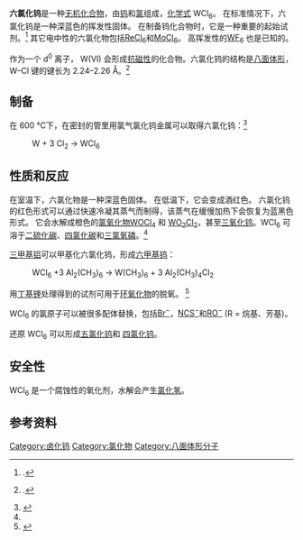 {{chembox
| Watchedfields = changed
| verifiedrevid = 448559102
| Name =
| ImageFileL1 = Hexachlorotungsten.svg
| ImageSizeL1 = 115px
| ImageNameL1 = Tungsten hexachloride
| ImageFileR1 = Tungsten-hexachloride-from-xtal-3D-balls.png
| ImageSizeR1 = 100px
| ImageNameR1 = 3D view
| IUPACName = Tungsten hexachloride<br/>Tungsten(VI) chloride
| OtherNames = 
|Section1={{Chembox Identifiers
| CASNo_Ref = {{cascite|correct|CAS}}
| CASNo = 13283-01-7
| UNII_Ref = {{fdacite|correct|FDA}}
| UNII = L32HZV95ZE
| PubChem = 83301
| RTECS = YO7710000
| EINECS = 236-293-9
| InChI = 1S/6ClH.W/h6*1H;/q;;;;;;+6/p-6
| SMILES = Cl[W](Cl)(Cl)(Cl)(Cl)Cl
  }}
|Section2={{Chembox Properties
| Formula = WCl<sub>6</sub>
| MolarMass = 396.61 g/mol
| Appearance = 深蓝色晶体，对水敏感
| Density = 3.52 g/cm<sup>3</sup>
| Solubility = 水解
| Solvent = 碳氯化合物
| SolubleOther = 可溶
| MeltingPtC = 275
| BoilingPtC = 346.7
| MagSus = −71.0·10<sup>−6</sup> cm<sup>3</sup>/mol  }}
|Section3={{Chembox Structure
| Coordination = 八面体型
| CrystalStruct = α:rhombohedral, β: hexagonal
| Dipole = 0 [[德拜|D]]
  }}
|Section7={{Chembox Hazards
| ExternalSDS =
| MainHazards = 氧化剂，水解产生 HCl
| RPhrases = 
| SPhrases = 
  }}
|Section8={{Chembox Related
| OtherAnions = [[六氟化钨|六氟化钨]]<br/>[[六溴化钨|六溴化钨]]
| OtherCations = [[五氯化钼|五氯化钼]]<br/>[[铬酰氯|铬酰氯]]
| OtherCpds = [[四氯化钨|四氯化钨]]<br/>[[五氯化钨|五氯化钨]]
  }}
}}

'''六氯化钨'''是一种[[无机化合物|无机化合物]]，由[[钨|钨]]和[[氯|氯]]组成，[[化学式|化学式]] WCl<sub>6</sub>。 在标准情况下，六氯化钨是一种深蓝色的挥发性固体。  在制备钨化合物时，它是一种重要的起始试剂。<ref>{{cite encyclopedia|author1=J. W. Herndon|author2=M. E. Jung|title=Encyclopedia of Reagents for Organic Synthesis|chapter=Tungsten(VI) Chloride |year=2007|publisher=Wiley|doi=10.1002/9780470842898.rt430.pub2|isbn=978-0471936237}}.
</ref>  其它电中性的六氯化物包括[[六氯化铼|ReCl<sub>6</sub>]]和[[六氯化钼|MoCl<sub>6</sub>]]。 高挥发性的[[六氟化钨|WF<sub>6</sub>]] 也是已知的。

作为一个 d<sup>0</sup> 离子， W(VI) 会形成[[抗磁性|抗磁性]]的化合物。六氯化钨的结构是[[八面体形分子构型|八面体形]]， W–Cl 键的键长为 2.24–2.26 Å。<ref>{{cite journal|authors=J. C. Taylor, P. W. Wilson|title=The Structure of β-Tungsten Hexachloride by Powder Neutron and X-ray Diffraction|journal=Acta Crystallographica|year=1974|volume=B30|issue=5|pages=1216–1220|doi=10.1107/S0567740874004572|doi-access=free}}.</ref>  

==制备==
在 600 °C下，在密封的管里用氯气氯化钨金属可以取得六氯化钨：<ref name="InorgSyn">{{cite book
| series= Inorganic Syntheses
| title= Tungsten(VI) Chloride (Tungsten Hexachloride)
| author1 = M. H. Lietzke
| author2 = M. L. Holt
| volume = 3
| year = 1950
| doi = 10.1002/9780470132340.ch4
| page = 163
}}</ref>
: W + 3 Cl<sub>2</sub>  →   WCl<sub>6</sub>

==性质和反应==
在室温下，六氯化物是一种深蓝色固体。 在低温下，它会变成酒红色。 六氯化钨的红色形式可以通过快速冷凝其蒸气而制得，该蒸气在缓慢加热下会恢复为蓝黑色形式。 它会水解成橙色的[[氯氧化物|氯氧化物]][[四氯氧化钨|WOCl<sub>4</sub>]] 和 [[二氯二氧化钨|WO<sub>2</sub>Cl<sub>2</sub>]]，甚至[[三氧化钨|三氧化钨]]。WCl<sub>6</sub> 可溶于[[二硫化碳|二硫化碳]]、[[四氯化碳|四氯化碳]]和[[三氯氧磷|三氯氧磷]]。<ref name="InorgSyn" />

[[三甲基铝|三甲基铝]]可以甲基化六氯化钨，形成[[六甲基钨|六甲基钨]]：
: WCl<sub>6</sub> +3 Al<sub>2</sub>(CH<sub>3</sub>)<sub>6</sub> → W(CH<sub>3</sub>)<sub>6</sub> + 3 Al<sub>2</sub>(CH<sub>3</sub>)<sub>4</sub>Cl<sub>2</sub>

用[[丁基锂|丁基锂]]处理得到的试剂可用于[[环氧化物|环氧化物]]的脱氧。 <ref>{{OrgSynth | author = M. A. Umbreit, K. B. Sharpless | title = Deoxygenation of Epoxides with Lower Valent Tungsten Halides: trans-Cyclododecene | collvol = 7 | collvolpages = 121| year = 1990 | prep = CV7P0121}}</ref>

WCl<sub>6</sub> 的氯原子可以被很多配体替换，包括[[溴化物|Br<sup>−</sup>]]，[[硫氰酸盐|NCS<sup>−</sup>]]和[[醇盐|RO<sup>−</sup>]] (R = 烷基、芳基)。

还原 WCl<sub>6</sub> 可以形成[[五氯化钨|五氯化钨]]和 [[四氯化钨|四氯化钨]]。

==安全性==
WCl<sub>6</sub> 是一个腐蚀性的氧化剂，水解会产生[[氯化氢|氯化氢]]。

==参考资料==
{{reflist}}
{{钨化合物}}
{{氯化物}}

[[Category:卤化钨|Category:卤化钨]]
[[Category:氯化物|Category:氯化物]]
[[Category:八面体形分子|Category:八面体形分子]]